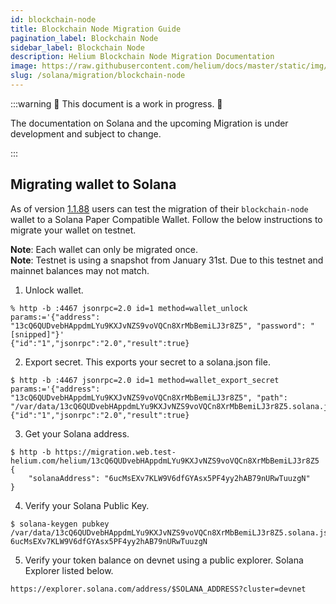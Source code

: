 ```yaml
---
id: blockchain-node
title: Blockchain Node Migration Guide
pagination_label: Blockchain Node
sidebar_label: Blockchain Node
description: Helium Blockchain Node Migration Documentation
image: https://raw.githubusercontent.com/helium/docs/master/static/img/link-image.png
slug: /solana/migration/blockchain-node
---
```



:::warning 🚧 This document is a work in progress. 🚧

The documentation on Solana and the upcoming Migration is under development and subject to change.

:::

## Migrating wallet to Solana

As of version [1.1.88](https://github.com/helium/blockchain-node/releases/tag/1.1.88) users can test
the migration of their `blockchain-node` wallet to a Solana Paper Compatible Wallet. Follow the
below instructions to migrate your wallet on testnet.

**Note**: Each wallet can only be migrated once.<br /> **Note**: Testnet is using a snapshot from
January 31st. Due to this testnet and mainnet balances may not match.

1. Unlock wallet.

```
% http -b :4467 jsonrpc=2.0 id=1 method=wallet_unlock params:='{"address": "13cQ6QUDvebHAppdmLYu9KXJvNZS9voVQCn8XrMbBemiLJ3r8Z5", "password": "[snipped]"}'
{"id":"1","jsonrpc":"2.0","result":true}
```

2. Export secret. This exports your secret to a solana.json file.

```
$ http -b :4467 jsonrpc=2.0 id=1 method=wallet_export_secret params:='{"address": "13cQ6QUDvebHAppdmLYu9KXJvNZS9voVQCn8XrMbBemiLJ3r8Z5", "path": "/var/data/13cQ6QUDvebHAppdmLYu9KXJvNZS9voVQCn8XrMbBemiLJ3r8Z5.solana.json"}'
{"id":"1","jsonrpc":"2.0","result":true}
```

3. Get your Solana address.

```
$ http -b https://migration.web.test-helium.com/helium/13cQ6QUDvebHAppdmLYu9KXJvNZS9voVQCn8XrMbBemiLJ3r8Z5
{
    "solanaAddress": "6ucMsEXv7KLW9V6dfGYAsx5PF4yy2hAB79nURwTuuzgN"
}
```

4. Verify your Solana Public Key.

```
$ solana-keygen pubkey /var/data/13cQ6QUDvebHAppdmLYu9KXJvNZS9voVQCn8XrMbBemiLJ3r8Z5.solana.json
6ucMsEXv7KLW9V6dfGYAsx5PF4yy2hAB79nURwTuuzgN
```

5. Verify your token balance on devnet using a public explorer. Solana Explorer listed below.

```
https://explorer.solana.com/address/$SOLANA_ADDRESS?cluster=devnet
```
